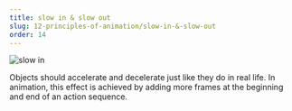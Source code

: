 ```yaml
---
title: slow in & slow out
slug: 12-principles-of-animation/slow-in-&-slow-out
order: 14
---
```


<SlideTemplate title="slow in & slow out">

![slow in](/gif/slowInOut.gif)

Objects should accelerate and decelerate just like they do in real life. In
animation, this effect is achieved by adding more frames at the beginning and
end of an action sequence.

</SlideTemplate>
